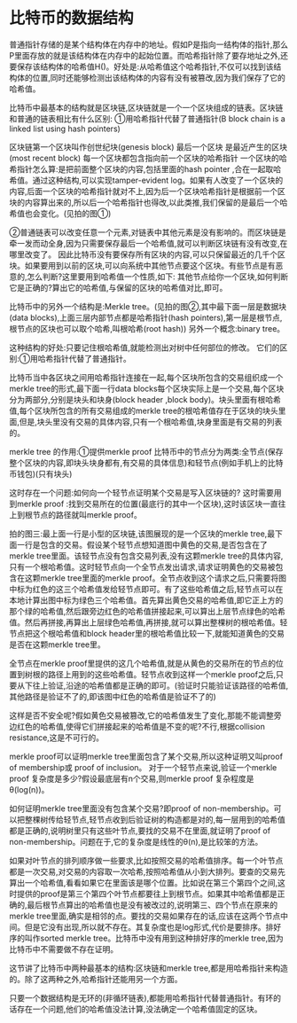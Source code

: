 
# 比特币的数据结构

普通指针存储的是某个结构体在内存中的地址。假如P是指向一结构体的指针,那么P里面存放的就是该结构体在内存中的起始位置。而哈希指针除了要存地址之外,还要保存该结构体的哈希值H()。好处是:从哈希值这个哈希指针,不仅可以找到该结构体的位置,同时还能够检测出该结构体的内容有没有被篡改,因为我们保存了它的哈希值。

比特币中最基本的结构就是区块链,区块链就是一个一个区块组成的链表。区块链和普通的链表相比有什么区别:
①用哈希指针代替了普通指针(B block chain is a linked list using hash pointers)

区块链第一个区块叫作创世纪块(genesis block) 最后一个区块 是最近产生的区块(most recent block) 每一个区块都包含指向前一个区块的哈希指针 
一个区块的哈希指针怎么算:是把前面整个区块的内容,包括里面的hash pointer ,合在一起取哈希值。通过这种结构,可以实现tamper-evident log。如果有人改变了一个区块的内容,后面一个区块的哈希指针就对不上,因为后一个区块哈希指针是根据前一个区块的内容算出来的,所以后一个哈希指针也得改,以此类推,我们保留的是最后一个哈希值也会变化。(见拍的图①)

②普通链表可以改变任意一个元素,对链表中其他元素是没有影响的。而区块链是牵一发而动全身,因为只需要保存最后一个哈希值,就可以判断区块链有没有改变,在哪里改变了。
因此比特币没有要保存所有区块的内容,可以只保留最近的几千个区块。如果要用到以前的区块,可以向系统中其他节点要这个区块。有些节点是有恶意的,怎么判断?这里要用到哈希值一个性质,如下:
其他节点给你一个区块,如何判断它是正确的?算出它的哈希值,与保留的区块的哈希值对比,即可。

比特币中的另外一个结构是:Merkle tree。(见拍的图②,其中最下面一层是数据块(data blocks),上面三层内部节点都是哈希指针(hash pointers),第一层是根节点,根节点的区块也可以取个哈希,叫根哈希(root hash))
另外一个概念:binary tree。

这种结构的好处:只要记住根哈希值,就能检测出对树中任何部位的修改。
它们的区别:①用哈希指针代替了普通指针。

比特币当中各区块之间用哈希指针连接在一起,每个区块所包含的交易组织成一个merkle tree的形式,最下面一行data blocks每个区块实际上是一个交易,每个区块分为两部分,分别是块头和块身(block header ,block body)。块头里面有根哈希值,每个区块所包含的所有交易组成的merkle tree的根哈希值存在于区块的块头里面,但是,块头里没有交易的具体内容,只有一个根哈希值,块身里面是有交易的列表的。

merkle tree 的作用:①提供merkle proof
比特币中的节点分为两类:全节点(保存整个区块的内容,即块头块身都有,有交易的具体信息)和轻节点(例如手机上的比特币钱包)(只有块头)

这时存在一个问题:如何向一个轻节点证明某个交易是写入区块链的?
这时需要用到merkle proof :找到交易所在的位置(最底行的其中一个区块),这时该区块一直往上到根节点的路径就叫merkle proof。

拍的图三:最上面一行是小型的区块链,该图展现的是一个区块的merkle tree,最下面一行是包含的交易。假设某个轻节点想知道图中黄色的交易,是否包含在了merkle tree里面。该轻节点没有包含交易列表,没有这颗merkle tree的具体内容,只有一个根哈希值。这时轻节点向一个全节点发出请求,请求证明黄色的交易被包含在这颗merkle tree里面的merkle proof。全节点收到这个请求之后,只需要将图中标为红色的这三个哈希值发给轻节点即可。有了这些哈希值之后,轻节点可以在本地计算出图中标为绿色三个哈希值。首先算出黄色交易的哈希值,即它正上方的那个绿的哈希值,然后跟旁边红色的哈希值拼接起来,可以算出上层节点绿色的哈希值。然后再拼接,再算出上层绿色哈希值,再拼接,就可以算出整棵树的根哈希值。轻节点把这个根哈希值和block header里的根哈希值比较一下,就能知道黄色的交易是否在这颗merkle tree里。

全节点在merkle proof里提供的这几个哈希值,就是从黄色的交易所在的节点的位置到树根的路径上用到的这些哈希值。轻节点收到这样一个merkle proof之后,只要从下往上验证,沿途的哈希值都是正确的即可。(验证时只能验证该路径的哈希值,其他路径是验证不了的,即该图中红色的哈希值是验证不了的)

这样是否不安全呢?假如黄色交易被篡改,它的哈希值发生了变化,那能不能调整旁边红色的哈希值,使得它们拼接起来的哈希值是不变的呢?不行,根据collision resistance,这是不可行的。

merkle proof可以证明merkle tree里面包含了某个交易,所以这种证明又叫proof of membership或 proof of inclusion。
对于一个轻节点来说,验证一个merkle proof 复杂度是多少?假设最底层有n个交易,则merkle proof 复杂程度是θ(log(n))。

如何证明merkle tree里面没有包含某个交易?即proof of non-membership。可以把整棵树传给轻节点,轻节点收到后验证树的构造都是对的,每一层用到的哈希值都是正确的,说明树里只有这些叶节点,要找的交易不在里面,就证明了proof of non-membership。问题在于,它的复杂度是线性的θ(n),是比较笨的方法。

如果对叶节点的排列顺序做一些要求,比如按照交易的哈希值排序。每一个叶节点都是一次交易,对交易的内容取一次哈希,按照哈希值从小到大排列。要查的交易先算出一个哈希值,看看如果它在里面该是哪个位置。比如说在第三个第四个之间,这时提供的proof是第三个第四个叶节点都要往上到根节点。如果其中哈希值都是正确的,最后根节点算出的哈希值也是没有被改过的,说明第三、四个节点在原来的merkle tree里面,确实是相邻的点。要找的交易如果存在的话,应该在这两个节点中间。但是它没有出现,所以就不存在。其复杂度也是log形式,代价是要排序。排好序的叫作sorted merkle tree。比特币中没有用到这种排好序的merkle tree,因为比特币中不需要做不存在证明。

这节讲了比特币中两种最基本的结构:区块链和merkle tree,都是用哈希指针来构造的。除了这两种之外,哈希指针还能用另一个方面。

只要一个数据结构是无环的(非循环链表),都能用哈希指针代替普通指针。有环的话存在一个问题,他们的哈希值没法计算,没法确定一个哈希值固定的区块。
